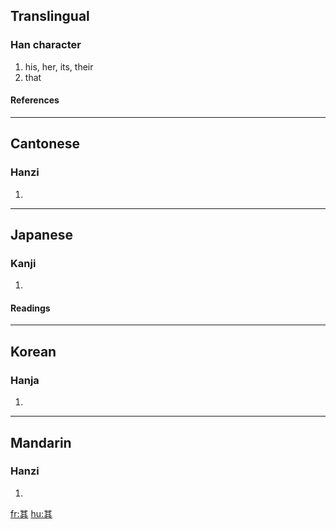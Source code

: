 {{see|丌}}

==Translingual==
{{stroke order|type=animate}}
===Han character===
{{Han char|rn=12|rad=八|as=06|sn=8|four=4480<sub>1</sub>|canj=廿一一金 (TMMC)}}
# his, her, its, their
# that
====References====
{{Han ref|kx=0127.180|dkj=01472|dj=0286.100|hdz=10245.010|uh=5176|ud=20854|bh=A8E4|bd=43236}}
----

==Cantonese==
===Hanzi===
{{yue-hanzi|jyut=|y=kei4}}
# {{defn|Cantonese}}
----
==Japanese==
===Kanji===
{{ja-kanji|grade=|rs=八06}}
# {{defn|Japanese}}
====Readings====
{{ja-readings|on=[[き]] (ki), [[ぎ]] (gi)|kun=[[その]] (sono), [[それ]] (sore)}}
----
==Korean==
===Hanja===
{{ko-hanja|hangeul=기|rv=gi|mr=ki}}
# {{defn|Korean}}
----
==Mandarin==
===Hanzi===
{{cmn-hanzi|pin=[[qí]] (qi2)|wg=ch'i<sup>2</sup>}}
# {{defn|Mandarin}}

[[fr:其]]
[[hu:其]]